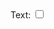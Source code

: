 <script src="libs/d3.v5.min.js"></script>
<script src="libs/infographiq.js"></script>
<link href="libs/bootstrap-toggle.min.css" rel="stylesheet">
<script src="libs/bootstrap-toggle.min.js"></script>


<div class = "col-md-9">
  <div id = "svg"></div>
</div>

<div class = "col-md-3">

  Text: <input id="toggle-text" type="checkbox" data-toggle="toggle" data-size="mini">
  <div id="toggle-text-event"></div>
  <ul id = "svg_list"></ul>
</div>

<script>
link_svg(svg = "`r params$svg`", csv = "`r params$csv`", debug = true);
</script>

<script>
$(function() {
$('#toggle-text').change(function() {
  display = this.checked ? "inline" : "none";
  d3.select("#text").attr("display", display);
})
})
</script>